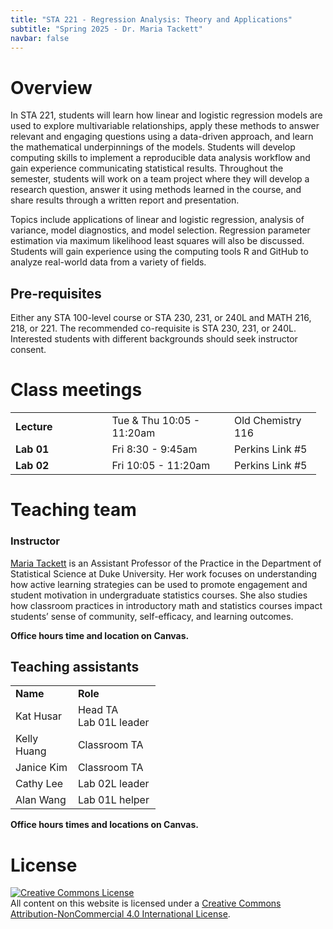 ```yaml
---
title: "STA 221 - Regression Analysis: Theory and Applications"
subtitle: "Spring 2025 - Dr. Maria Tackett"
navbar: false
---
```


# Overview

In STA 221, students will learn how linear and logistic regression models are used to explore multivariable relationships, apply these methods to answer relevant and engaging questions using a data-driven approach, and learn the mathematical underpinnings of the models. Students will develop computing skills to implement a reproducible data analysis workflow and gain experience communicating statistical results. Throughout the semester, students will work on a team project where they will develop a research question, answer it using methods learned in the course, and share results through a written report and presentation.

Topics include applications of linear and logistic regression, analysis of variance, model diagnostics, and model selection. Regression parameter estimation via maximum likelihood least squares will also be discussed. Students will gain experience using the computing tools R and GitHub to analyze real-world data from a variety of fields.

## Pre-requisites

Either any STA 100-level course or STA 230, 231, or 240L and MATH 216, 218, or 221. The recommended co-requisite is STA 230, 231, or 240L. Interested students with different backgrounds should seek instructor consent.

# Class meetings

+---------------------+---------------------------+-------------------+
| **Lecture**         | Tue & Thu 10:05 - 11:20am | Old Chemistry 116 |
+---------------------+---------------------------+-------------------+
| **Lab 01**          | Fri 8:30 - 9:45am         | Perkins Link #5   |
+---------------------+---------------------------+-------------------+
| **Lab 02**          | Fri 10:05 - 11:20am       | Perkins Link #5   |
+---------------------+---------------------------+-------------------+

# Teaching team

### Instructor

[Maria Tackett](https://www2.stat.duke.edu/~mt324) is an Assistant Professor of the Practice in the Department of Statistical Science at Duke University. Her work focuses on understanding how active learning strategies can be used to promote engagement and student motivation in undergraduate statistics courses. She also studies how classroom practices in introductory math and statistics courses impact students' sense of community, self-efficacy, and learning outcomes.

**Office hours time and location on Canvas.**

## Teaching assistants

+---------------+----------------+
| **Name**      | **Role**       |
+---------------+----------------+
| Kat Husar     | Head TA\       |
|               | Lab 01L leader |
+---------------+----------------+
| Kelly Huang   | Classroom TA   |
+---------------+----------------+
| Janice Kim    | Classroom TA   |
+---------------+----------------+
| Cathy Lee     | Lab 02L leader |
+---------------+----------------+
| Alan Wang     | Lab 01L helper |
+---------------+----------------+

**Office hours times and locations on Canvas.**

# License

<a rel="license" href="http://creativecommons.org/licenses/by-nc/4.0/">![Creative Commons License](https://i.creativecommons.org/l/by-nc/4.0/88x31.png){alt="Creative Commons License" style="border-width:0"}</a><br />All content on this website is licensed under a <a rel="license" href="http://creativecommons.org/licenses/by-nc/4.0/">Creative Commons Attribution-NonCommercial 4.0 International License</a>.
